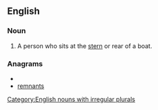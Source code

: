 ==English==

===Noun===
{{en-noun|pl=sternmen}}

# A person who sits at the [[stern]] or rear of a boat.

===Anagrams===
* {{alphagram|aemnnrst}}
* [[remnants#English|remnants]]

[[Category:English nouns with irregular plurals]]